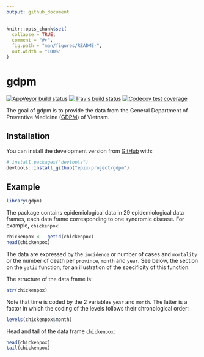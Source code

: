 ```yaml
---
output: github_document
---
```


<!-- README.md is generated from README.Rmd. Please edit that file -->

```r
knitr::opts_chunk$set(
  collapse = TRUE,
  comment = "#>",
  fig.path = "man/figures/README-",
  out.width = "100%"
)
```
# gdpm

<!-- badges: start -->
[![AppVeyor build status](https://ci.appveyor.com/api/projects/status/github/epix-project/gdpm?branch=master&svg=true)](https://ci.appveyor.com/project/epix-project/gdpm)
[![Travis build status](https://travis-ci.org/epix-project/gdpm.svg?branch=master)](https://travis-ci.org/epix-project/gdpm)
[![Codecov test coverage](https://codecov.io/gh/epix-project/gdpm/branch/master/graph/badge.svg)](https://codecov.io/gh/epix-project/gdpm?branch=master)
<!-- badges: end -->

The goal of gdpm is to provide the data from the General Department of Preventive 
Medicine ([GDPM](http://vncdc.gov.vn/en)) of Vietnam. 

## Installation

You can install the development version from [GitHub](https://github.com/) with:

``` r
# install.packages("devtools")
devtools::install_github("epix-project/gdpm")
```
## Example

```r
library(gdpm)
```

The package contains epidemiological data in 29 epidemiological data frames, each data frame corresponding to one syndromic disease. For example, `chickenpox`:

```r
chickenpox <-  getid(chickenpox)
head(chickenpox)
```

The data are expressed by the `incidence` or number of cases and `mortality` or the number of death per `province`, `month` and `year`.
See below, the section on the `getid` function, for an illustration of the specificity of this function.

The structure of the data frame is:

```r
str(chickenpox)
```

Note that time is coded by the 2 variables `year` and `month`. The latter is a factor in which the coding of the levels follows their chronological order:

```r
levels(chickenpox$month)
```

Head and tail of the data frame `chickenpox`:

```r
head(chickenpox)
tail(chickenpox)
```
